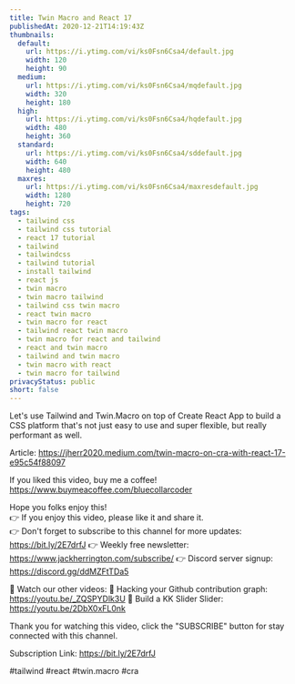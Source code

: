 ```yaml
---
title: Twin Macro and React 17
publishedAt: 2020-12-21T14:19:43Z
thumbnails:
  default:
    url: https://i.ytimg.com/vi/ks0Fsn6Csa4/default.jpg
    width: 120
    height: 90
  medium:
    url: https://i.ytimg.com/vi/ks0Fsn6Csa4/mqdefault.jpg
    width: 320
    height: 180
  high:
    url: https://i.ytimg.com/vi/ks0Fsn6Csa4/hqdefault.jpg
    width: 480
    height: 360
  standard:
    url: https://i.ytimg.com/vi/ks0Fsn6Csa4/sddefault.jpg
    width: 640
    height: 480
  maxres:
    url: https://i.ytimg.com/vi/ks0Fsn6Csa4/maxresdefault.jpg
    width: 1280
    height: 720
tags:
  - tailwind css
  - tailwind css tutorial
  - react 17 tutorial
  - tailwind
  - tailwindcss
  - tailwind tutorial
  - install tailwind
  - react js
  - twin macro
  - twin macro tailwind
  - tailwind css twin macro
  - react twin macro
  - twin macro for react
  - tailwind react twin macro
  - twin macro for react and tailwind
  - react and twin macro
  - tailwind and twin macro
  - twin macro with react
  - twin macro for tailwind
privacyStatus: public
short: false
---
```

  
  Let's use Tailwind and Twin.Macro on top of Create React App to build a CSS platform that's not just easy to use and super flexible, but really performant as well.

Article: https://jherr2020.medium.com/twin-macro-on-cra-with-react-17-e95c54f88097

If you liked this video, buy me a coffee! https://www.buymeacoffee.com/bluecollarcoder

Hope you folks enjoy this!    
👉 If you enjoy this video, please like it and share it.    
👉 Don't forget to subscribe to this channel for more updates: https://bit.ly/2E7drfJ
👉 Weekly free newsletter: https://www.jackherrington.com/subscribe/
👉 Discord server signup: https://discord.gg/ddMZFtTDa5

💢 Watch our other videos:
💟 Hacking your Github contribution graph: https://youtu.be/_ZQSPYDlk3U
💟 Build a KK Slider Slider: https://youtu.be/2DbX0xFL0nk

Thank you for watching this video, click the "SUBSCRIBE" button for stay connected with this channel. 

Subscription Link:  https://bit.ly/2E7drfJ

#tailwind #react #twin.macro #cra
  